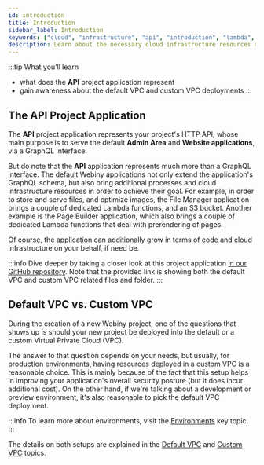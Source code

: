 ```yaml
---
id: introduction
title: Introduction
sidebar_label: Introduction
keywords: ["cloud", "infrastructure", "api", "introduction", "lambda", "database", "s3", "storage", "diagram"]
description: Learn about the necessary cloud infrastructure resources on which the API project application relies on.
---
```



:::tip What you’ll learn

- what does the **API** project application represent
- gain awareness about the default VPC and custom VPC deployments
:::

## The API Project Application

The **API** project application represents your project's HTTP API, whose main purpose is to serve the default **Admin Area** and **Website applications**, via a GraphQL interface.

But do note that the **API** application represents much more than a GraphQL interface. The default Webiny applications not only extend the application's GraphQL schema, but also bring additional processes and cloud infrastructure resources in order to achieve their goal. For example, in order to store and serve files, and optimize images, the File Manager application brings a couple of dedicated Lambda functions, and an S3 bucket. Another example is the Page Builder application, which also brings a couple of dedicated Lambda functions that deal with prerendering of pages.

Of course, the application can additionally grow in terms of code and cloud infrastructure on your behalf, if need be.

:::info
Dive deeper by taking a closer look at this project application [in our GitHub repository](https://github.com/webiny/webiny-js/tree/v5/packages/cwp-template-aws/template/api). Note that the provided link is showing both the default VPC and custom VPC related files and folder.
:::

## Default VPC vs. Custom VPC

During the creation of a new Webiny project, one of the questions that shows up is should your new project be deployed into the default or a custom Virtual Private Cloud (VPC).

The answer to that question depends on your needs, but usually, for production environments, having resources deployed in a custom VPC is a reasonable choice. This is mainly because of the fact that this setup helps in improving your application's overall security posture (but it does incur additional cost). On the other hand, if we're talking about a development or preview environment, it's also reasonable to pick the default VPC deployment.

:::info
To learn more about environments, visit the [Environments](/docs/key-topics/deployment/environments) key topic.
:::

The details on both setups are explained in the [Default VPC](/docs/key-topics/cloud-infrastructure/api/overview-vpc-default) and [Custom VPC](/docs/key-topics/cloud-infrastructure/api/overview-vpc-custom) topics.
